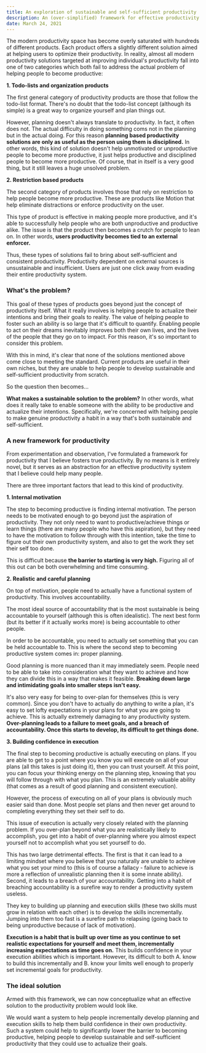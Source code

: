 ```yaml
---
title: An exploration of sustainable and self-sufficient productivity
description: An (over-simplified) framework for effective productivity systems.
date: March 24, 2021
---
```


The modern productivity space has become overly saturated with hundreds of different products. Each product offers a slightly different solution aimed at helping users to optimize their productivity.
In reality, almost all modern productivity solutions targeted at improving individual's productivity fall into one of two categories which both fail to address the actual problem of helping people to become productive:

**1. Todo-lists and organization products**

The first general category of productivity products are those that follow the todo-list format. There's no doubt that the todo-list concept (although its simple) is a great way to organize yourself and plan things out.

However, planning doesn't always translate to productivity. In fact, it often does not. The actual difficulty in doing something coms not in the planning but in the actual doing. For this reason **planning based productivity solutions are only as useful as the person using them is disciplined.** In other words, this kind of solution doesn't help unmotivated or unproductive people to become more productive, it just helps productive and disciplined people to become more productive. Of course, that in itself is a very good thing, but it still leaves a huge unsolved problem.

**2. Restriction based products**

The second category of products involves those that rely on restriction to help people become more productive. These are products like Motion that help eliminate distractions or enforce productivity on the user.

This type of product is effective in making people more productive, and it's able to successfully help people who are both unproductive and productive alike. The issue is that the product then becomes a crutch for people to lean on. In other words, **users productivity becomes tied to an external enforcer.**

Thus, these types of solutions fail to bring about self-sufficient and consistent productivity. Productivity dependent on external sources is unsustainable and insufficient. Users are just one click away from evading their entire productivity system.

### What's the problem?

This goal of these types of products goes beyond just the concept of productivity itself. What it really involves is helping people to actualize their intentions and bring their goals to reality. The value of helping people to foster such an ability is so large that it's difficult to quantify. Enabling people to act on their dreams inevitably improves both their own lives, and the lives of the people that they go on to impact. For this reason, it's so important to consider this problem.

With this in mind, it's clear that none of the solutions mentioned above come close to meeting the standard. Current products are useful in their own niches, but they are unable to help people to develop sustainable and self-sufficient productivity from scratch.

So the question then becomes…

**What makes a sustainable solution to the problem?** In other words, what does it really take to enable someone with the ability to be productive and actualize their intentions.
Specifically, we're concerned with helping people to make genuine productivity a habit in a way that's both sustainable and self-sufficient.

### A new framework for productivity

From experimentation and observation, I've formulated a framework for productivity that I believe fosters true productivity. By no means is it entirely novel, but it serves as an abstraction for an effective productivity system that I believe could help many people.

There are three important factors that lead to this kind of productivity.

**1. Internal motivation**

The step to becoming productive is finding internal motivation. The person needs to be motivated enough to go beyond just the aspiration of productivity. They not only need to want to productive/achieve things or learn things (there are many people who have this aspiration), but they need to have the motivation to follow through with this intention, take the time to figure out their own productivity system, and also to get the work they set their self too done.

This is difficult because **the barrier to starting is very high.** Figuring all of this out can be both overwhelming and time consuming.

**2. Realistic and careful planning**

On top of motivation, people need to actually have a functional system of productivity. This involves accountability.

The most ideal source of accountability that is the most sustainable is being accountable to yourself (although this is often idealistic). The next best form (but its better if it actually works more) is being accountable to other people.

In order to be accountable, you need to actually set something that you can be held accountable to. This is where the second step to becoming productive system comes in: proper planning.

Good planning is more nuanced than it may immediately seem. People need to be able to take into consideration what they want to achieve and how they can divide this in a way that makes it feasible. **Breaking down large and intimidating goals into smaller steps isn't easy.**

It's also very easy for being to over-plan for themselves (this is very common). Since you don't have to actually do anything to write a plan, it's easy to set lofty expectations in your plans for what you are going to achieve. This is actually extremely damaging to any productivity system. **Over-planning leads to a failure to meet goals, and a breach of accountability. Once this starts to develop, its difficult to get things done.**

**3. Building confidence in execution**

The final step to becoming productive is actually executing on plans. If you are able to get to a point where you know you will execute on all of your plans (all this takes is just doing it), then you can trust yourself. At this point, you can focus your thinking energy on the planning step, knowing that you will follow through with what you plan. This is an extremely valuable ability (that comes as a result of good planning and consistent execution).

However, the process of executing on all of your plans is obviously much easier said than done. Most people set plans and then never get around to completing everything they set their self to do.

This issue of execution is actually very closely related with the planning problem. If you over-plan beyond what you are realistically likely to accomplish, you get into a habit of over-planning where you almost expect yourself not to accomplish what you set yourself to do.

This has two large detrimental effects. The first is that it can lead to a limiting mindset where you believe that you naturally are unable to achieve what you set your mind to (this is of course a fallacy - failure to achieve is more a reflection of unrealistic planning then it is some innate ability). Second, it leads to a breach of your accountability. Getting into a habit of breaching accountability is a surefire way to render a productivity system useless.

They key to building up planning and execution skills (these two skills must grow in relation with each other) is to develop the skills incrementally. Jumping into them too fast is a surefire path to relapsing (going back to being unproductive because of lack of motivation).

**Execution is a habit that is built up over time as you continue to set realistic expectations for yourself and meet them, incrementally increasing expectations as time goes on.** This builds confidence in your execution abilities which is important. However, its difficult to both A. know to build this incrementally and B. know your limits well enough to properly set incremental goals for productivity.

### The ideal solution

Armed with this framework, we can now conceptualize what an effective solution to the productivity problem would look like.

We would want a system to help people incrementally develop planning and execution skills to help them build confidence in their own productivity. Such a system could help to significantly lower the barrier to becoming productive, helping people to develop sustainable and self-sufficient productivity that they could use to actualize their goals.
